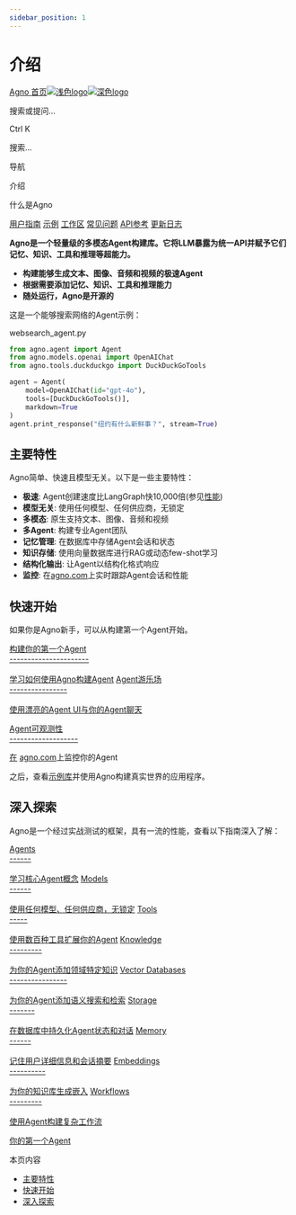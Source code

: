 ```yaml
---
sidebar_position: 1
---
```


# 介绍

[Agno 首页![浅色logo](https://mintlify.s3.us-west-1.amazonaws.com/agno/logo/black.svg)![深色logo](https://mintlify.s3.us-west-1.amazonaws.com/agno/logo/white.svg)](https://docs.agno.com/)

搜索或提问...

Ctrl K

搜索...

导航

介绍

什么是Agno

[用户指南](https://docs.agno.com/introduction)
[示例](https://docs.agno.com/examples/introduction)
[工作区](https://docs.agno.com/workspaces/introduction)
[常见问题](https://docs.agno.com/faq/environment_variables)
[API参考](https://docs.agno.com/reference/agents/agent)
[更新日志](https://docs.agno.com/changelog/overview)

**Agno是一个轻量级的多模态Agent构建库。它将LLM暴露为统一API并赋予它们记忆、知识、工具和推理等超能力。**

*   **构建能够生成文本、图像、音频和视频的极速Agent**
*   **根据需要添加记忆、知识、工具和推理能力**
*   **随处运行，Agno是开源的**

这是一个能够搜索网络的Agent示例：

websearch_agent.py

```python
from agno.agent import Agent
from agno.models.openai import OpenAIChat
from agno.tools.duckduckgo import DuckDuckGoTools

agent = Agent(
    model=OpenAIChat(id="gpt-4o"),
    tools=[DuckDuckGoTools()],
    markdown=True
)
agent.print_response("纽约有什么新鲜事？", stream=True)
```

## 主要特性

Agno简单、快速且模型无关。以下是一些主要特性：

*   **极速**: Agent创建速度比LangGraph快10,000倍(参见[性能](https://github.com/agno-agi/agno#performance))
*   **模型无关**: 使用任何模型、任何供应商，无锁定
*   **多模态**: 原生支持文本、图像、音频和视频
*   **多Agent**: 构建专业Agent团队
*   **记忆管理**: 在数据库中存储Agent会话和状态
*   **知识存储**: 使用向量数据库进行RAG或动态few-shot学习
*   **结构化输出**: 让Agent以结构化格式响应
*   **监控**: 在[agno.com](https://app.agno.com/)上实时跟踪Agent会话和性能

## 快速开始

如果你是Agno新手，可以从构建第一个Agent开始。

[构建你的第一个Agent\
----------------------\
\
学习如何使用Agno构建Agent](https://docs.agno.com/introduction/agents)
[Agent游乐场\
----------------\
\
使用漂亮的Agent UI与你的Agent聊天](https://docs.agno.com/introduction/playground)

[Agent可观测性\
-------------------](https://docs.agno.com/introduction/monitoring)

[在](https://docs.agno.com/introduction/monitoring)
[agno.com](https://app.agno.com/)上监控你的Agent

之后，查看[示例库](https://docs.agno.com/examples)并使用Agno构建真实世界的应用程序。

## 深入探索

Agno是一个经过实战测试的框架，具有一流的性能，查看以下指南深入了解：

[Agents\
------\
\
学习核心Agent概念](https://docs.agno.com/agents)
[Models\
------\
\
使用任何模型、任何供应商，无锁定](https://docs.agno.com/models)
[Tools\
-----\
\
使用数百种工具扩展你的Agent](https://docs.agno.com/tools)
[Knowledge\
---------\
\
为你的Agent添加领域特定知识](https://docs.agno.com/knowledge)
[Vector Databases\
----------------\
\
为你的Agent添加语义搜索和检索](https://docs.agno.com/vectordb)
[Storage\
-------\
\
在数据库中持久化Agent状态和对话](https://docs.agno.com/storage)
[Memory\
------\
\
记住用户详细信息和会话摘要](https://docs.agno.com/agents/memory)
[Embeddings\
----------\
\
为你的知识库生成嵌入](https://docs.agno.com/embedder)
[Workflows\
---------\
\
使用Agent构建复杂工作流](https://docs.agno.com/workflows)

[你的第一个Agent](https://docs.agno.com/introduction/agents)

本页内容

*   [主要特性](https://docs.agno.com/introduction#key-features)
*   [快速开始](https://docs.agno.com/introduction#get-started)
*   [深入探索](https://docs.agno.com/introduction#dive-deeper)
